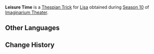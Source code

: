 {{Thespian Trick Infobox
|title     = Leisure Time
|image     = Leisure Time Lisa Preview.png
|name      = Leisure Time
|character = Lisa
|date      = 2025-04-01
|season    = 10
}}
'''Leisure Time''' is a [[Thespian Trick]] for [[Lisa]] obtained during [[Imaginarium Theater/Seasons/2025-04-01|Season 10]] of [[Imaginarium Theater]].

==Other Languages==
{{Other Languages|Leisure Time (Chongyun)}}

==Change History==
{{Change History|5.5}}